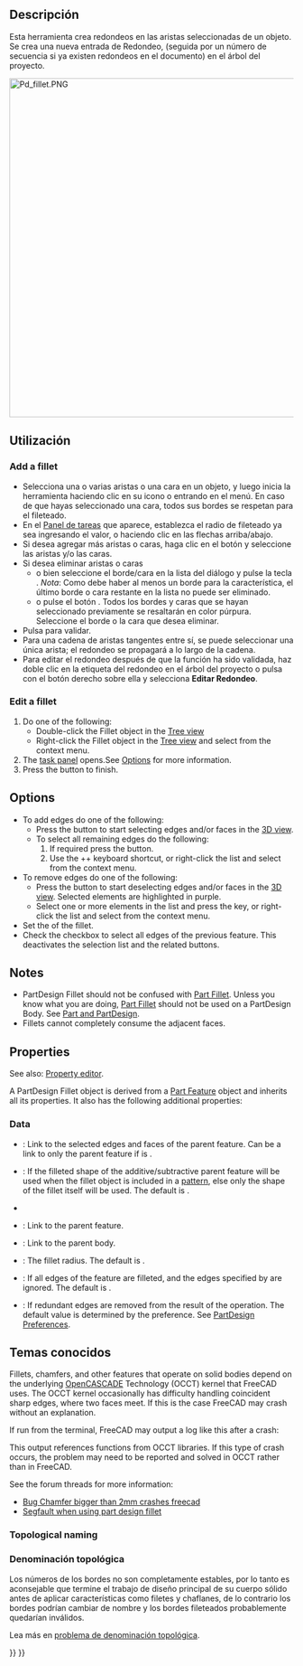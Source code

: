 <languages/>

<div class="mw-translate-fuzzy">
{{Docnav/es
|[[PartDesign_MultiTransform/es|Crear MultiTransformación]]
|[[PartDesign Chamfer/es|Chaflán]]
|[[PartDesign_Workbench/es|DiseñoPieza]]
|IconL=PartDesign_MultiTransform.svg
|IconC=Workbench_PartDesign.svg
|IconR=PartDesign_Chamfer.svg
}}
</div>

<div class="mw-translate-fuzzy">
{{GuiCommand/es
|Name=PartDesign Fillet
|Name/es=DiseñoPiezas Redondeo
|Workbenches=[[PartDesign Workbench/es|DiseñoPiezas]]
|MenuLocation=DiseñoPiezas → Redondeo
|SeeAlso=[[PartDesign_Chamfer|Chaflán]],[[Part Fillet/es|Piezas Redondeo]]
}}
</div>

<span id="Description"></span>
== Descripción ==

<div class="mw-translate-fuzzy">
Esta herramienta crea redondeos en las aristas seleccionadas de un objeto. Se crea una nueva entrada de Redondeo, (seguida por un número de secuencia si ya existen redondeos en el documento) en el árbol del proyecto.
</div>

[[Image:Pd_fillet.PNG|600px]]
{{Caption|Cube with fillets on all edges}}

<span id="Usage"></span>
== Utilización ==

=== Add a fillet ===

<div class="mw-translate-fuzzy">
* Selecciona una o varias aristas o una cara en un objeto, y luego inicia la herramienta haciendo clic en su icono o entrando en el menú. En caso de que hayas seleccionado una cara, todos sus bordes se respetan para el fileteado.
* En el [[Task_panel/es|Panel de tareas]] que aparece, establezca el radio de fileteado ya sea ingresando el valor, o haciendo clic en las flechas arriba/abajo.
* Si desea agregar más aristas o caras, haga clic en el botón {{Button|Agregar}} y seleccione las aristas y/o las caras.
* Si desea eliminar aristas o caras
** o bien seleccione el borde/cara en la lista del diálogo y pulse la tecla {{KEY|DEL}}. ''Nota'': Como debe haber al menos un borde para la característica, el último borde o cara restante en la lista no puede ser eliminado.
** o pulse el botón {{Button|Eliminar}}. Todos los bordes y caras que se hayan seleccionado previamente se resaltarán en color púrpura. Seleccione el borde o la cara que desea eliminar.
* Pulsa {{Button|OK}} para validar.
* Para una cadena de aristas tangentes entre sí, se puede seleccionar una única arista; el redondeo se propagará a lo largo de la cadena. 
* Para editar el redondeo después de que la función ha sido validada, haz doble clic en la etiqueta del redondeo en el árbol del proyecto o pulsa con el botón derecho sobre ella y selecciona '''Editar Redondeo'''.
</div>

=== Edit a fillet ===

# Do one of the following:
#* Double-click the Fillet object in the [[Tree_view|Tree view]]
#* Right-click the Fillet object in the [[Tree_view|Tree view]] and select {{MenuCommand|Edit Fillet}} from the context menu.
# The {{MenuCommand|Fillet parameters}} [[Task_panel|task panel]] opens.See [[#Options|Options]] for more information.
# Press the {{Button|OK}} button to finish.

==Options==

* To add edges do one of the following:
** Press the {{Button|Add}} button to start selecting edges and/or faces in the [[3D_view|3D view]].
** To select all remaining edges do the following:
**# If required press the {{Button|Add}} button.
**# Use the {{KEY|Ctrl}}+{{KEY|Shift}}+{{KEY|A}} keyboard shortcut, or right-click the list and select {{MenuCommand|Add all edges}} from the context menu.
* To remove edges do one of the following:
** Press the {{Button|Remove}} button to start deselecting edges and/or faces in the [[3D_view|3D view]]. Selected elements are highlighted in purple.
** Select one or more elements in the list and press the {{KEY|Del}} key, or right-click the list and select {{MenuCommand|Remove}} from the context menu.
* Set the {{MenuCommand|Radius}} of the fillet.
* Check the {{MenuCommand|Use all edges}} checkbox to select all edges of the previous feature. This deactivates the selection list and the related buttons.

== Notes ==

* PartDesign Fillet should not be confused with [[Part_Fillet|Part Fillet]]. Unless you know what you are doing, [[Part_Fillet|Part Fillet]] should not be used on a PartDesign Body. See [[Part_and_PartDesign|Part and PartDesign]].
* Fillets cannot completely consume the adjacent faces.

==Properties==

See also: [[Property_editor|Property editor]].

A PartDesign Fillet object is derived from a [[Part_Feature|Part Feature]] object and inherits all its properties. It also has the following additional properties:

===Data===

{{Properties_Title|Base}}

* {{PropertyData|Base|LinkSub}}: Link to the selected edges and faces of the parent feature. Can be a link to only the parent feature if {{PropertyData|Use All Edges}} is {{TRUE}}.
* {{PropertyData|Support Transform|Bool}}: If {{TRUE}} the filleted shape of the additive/subtractive parent feature will be used when the fillet object is included in a [[PartDesign_Workbench#Transformation_tools|pattern]], else only the shape of the fillet itself will be used. The default is {{FALSE}}.
* {{PropertyData|Add Sub Shape|PartShape|hidden}}
* {{PropertyData|Base Feature|Link|hidden}}: Link to the parent feature.
* {{PropertyData|_ Body|LinkHidden|hidden}}: Link to the parent body.

{{Properties_Title|Fillet}}

* {{PropertyData|Radius|QuantityConstraint}}: The fillet radius. The default is {{value|1 mm}}.
* {{PropertyData|Use All Edges|Bool}}: If {{TRUE}} all edges of the feature are filleted, and the edges specified by {{PropertyData|Base}} are ignored. The default is {{FALSE}}.

{{Properties_Title|Part Design}}

* {{PropertyData|Refine|Bool}}: If {{TRUE}} redundant edges are removed from the result of the operation. The default value is determined by the {{MenuCommand|Automatically refine model after sketch-based operation}} preference. See [[PartDesign_Preferences#General|PartDesign Preferences]].

<span id="Known_issues"></span>
<div class="mw-translate-fuzzy">
== Temas conocidos ==
</div>

Fillets, chamfers, and other features that operate on solid bodies depend on the underlying [[OpenCASCADE|OpenCASCADE]] Technology (OCCT) kernel that FreeCAD uses. The OCCT kernel occasionally has difficulty handling coincident sharp edges, where two faces meet. If this is the case FreeCAD may crash without an explanation.

If run from the terminal, FreeCAD may output a log like this after a crash:

{{code|lang=text|code=
#1  0x7fff63d660ba in BRep_Tool::Curve(TopoDS_Edge const&, TopLoc_Location&, double&, double&) from /usr/lib/x86_64-linux-gnu/libTKBRep.so.7+0x2a
#2  0x7fff63d69546 in BRep_Tool::Curve(TopoDS_Edge const&, double&, double&) from /usr/lib/x86_64-linux-gnu/libTKBRep.so.7+0x46
#3  0x7fff71f4fef5 in ChFi3d_Builder::PerformIntersectionAtEnd(int) from /usr/lib/x86_64-linux-gnu/libTKFillet.so.7+0x3b05
#4  0x7fff71f58307 in ChFi3d_Builder::PerformOneCorner(int, bool) from /usr/lib/x86_64-linux-gnu/libTKFillet.so.7+0x1097
#5  0x7fff71ef6218 in ChFi3d_Builder::PerformFilletOnVertex(int) from /usr/lib/x86_64-linux-gnu/libTKFillet.so.7+0x4e8
#6  0x7fff71ef71d1 in ChFi3d_Builder::Compute() from /usr/lib/x86_64-linux-gnu/libTKFillet.so.7+0xe31
#7  0x7fff720ad7c3 in BRepFilletAPI_MakeChamfer::Build() from /usr/lib/x86_64-linux-gnu/libTKFillet.so.7+0x33
#8  0x7fff723be48e in PartDesign::Chamfer::execute() from /usr/lib/freecad-daily/lib/_PartDesign.so+0x60e
...
}}

This output references functions from OCCT libraries. If this type of crash occurs, the problem may need to be reported and solved in OCCT rather than in FreeCAD.

See the forum threads for more information:
*[https://forum.freecadweb.org/viewtopic.php?p=263818#p263818 Bug Chamfer bigger than 2mm crashes freecad]
*[https://forum.freecadweb.org/viewtopic.php?p=264827#p264827 Segfault when using part design fillet]

=== Topological naming === 

<div class="mw-translate-fuzzy">
=== Denominación topológica ===
Los números de los bordes no son completamente estables, por lo tanto es aconsejable que termine el trabajo de diseño principal de su cuerpo sólido antes de aplicar características como filetes y chaflanes, de lo contrario los bordes podrían cambiar de nombre y los bordes fileteados probablemente quedarían inválidos.
</div>

<div class="mw-translate-fuzzy">
Lea más en [[topological naming problem/es|problema de denominación topológica]].
</div>


<div class="mw-translate-fuzzy">
{{Docnav/es
|[[PartDesign_MultiTransform/es|Crear MultiTransformación]]
|[[PartDesign Chamfer/es|Chaflán]]
|[[PartDesign_Workbench/es|DiseñoPieza]]
|IconL=PartDesign_MultiTransform.svg
|IconC=Workbench_PartDesign.svg
|IconR=PartDesign_Chamfer.svg
}}
</div>

{{PartDesign Tools navi{{#translation:}}}}
{{Userdocnavi{{#translation:}}}}